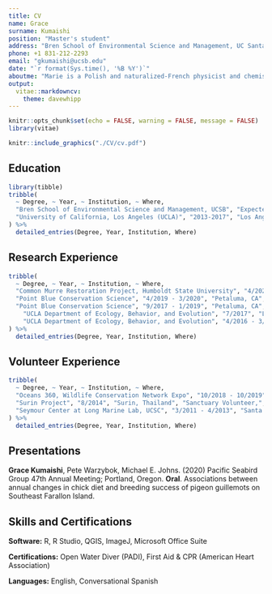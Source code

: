 ```yaml
---
title: CV
name: Grace
surname: Kumaishi
position: "Master's student"
address: "Bren School of Environmental Science and Management, UC Santa Barbara"
phone: +1 831-212-2293
email: "gkumaishi@ucsb.edu"
date: "`r format(Sys.time(), '%B %Y')`"
aboutme: "Marie is a Polish and naturalized-French physicist and chemist who conducts pioneering research on radioactivity."
output: 
  vitae::markdowncv:
    theme: davewhipp
---
```


```r
knitr::opts_chunk$set(echo = FALSE, warning = FALSE, message = FALSE)
library(vitae)
```

```r
knitr::include_graphics("./CV/cv.pdf")
```

## Education

```r
library(tibble)
tribble(
  ~ Degree, ~ Year, ~ Institution, ~ Where,
  "Bren School of Environmental Science and Management, UCSB", "Expected 2022", "Santa Barbara, CA", "Master of Environmental Science and Management,",
  "University of California, Los Angeles (UCLA)", "2013-2017", "Los Angeles, CA", "Bachelor of Science in Ecology, Behavior, and Evolution,"
) %>% 
  detailed_entries(Degree, Year, Institution, Where)
```

## Research Experience

```r
tribble(
  ~ Degree, ~ Year, ~ Institution, ~ Where,
  "Common Murre Restoration Project, Humboldt State University", "4/2020 - 8/2020", "Pacifica, CA", "Wildlife Technician,",
  "Point Blue Conservation Science", "4/2019 - 3/2020", "Petaluma, CA", "Farallon Program Research Intern,",
  "Point Blue Conservation Science", "9/2017 - 1/2019", "Petaluma, CA", "Marine Laboratory Research Assistant,",
    "UCLA Department of Ecology, Behavior, and Evolution", "7/2017", "Los Angeles, CA", "Laboratory Research Assistant,",
    "UCLA Department of Ecology, Behavior, and Evolution", "4/2016 - 3/2017", "Los Angeles, CA", "Undergraduate Research Assistant,"
) %>% 
  detailed_entries(Degree, Year, Institution, Where)
```

## Volunteer Experience

```r
tribble(
  ~ Degree, ~ Year, ~ Institution, ~ Where,
  "Oceans 360, Wildlife Conservation Network Expo", "10/2018 - 10/2019", "San Francisco, CA", "Interpreter,",
  "Surin Project", "8/2014", "Surin, Thailand", "Sanctuary Volunteer,",
  "Seymour Center at Long Marine Lab, UCSC", "3/2011 - 4/2013", "Santa Cruz, CA", "Exhibit Guide,"
) %>% 
  detailed_entries(Degree, Year, Institution, Where)
```

## Presentations

**Grace Kumaishi**, Pete Warzybok, Michael E. Johns. (2020) Pacific Seabird Group 47th Annual Meeting; Portland, Oregon. **Oral**. Associations between annual changes in chick diet and breeding success of pigeon guillemots on Southeast Farallon Island. 

## Skills and Certifications

**Software:** R, R Studio, QGIS, ImageJ, Microsoft Office Suite

**Certifications:** Open Water Diver (PADI), First Aid & CPR (American Heart Association)

**Languages:** English, Conversational Spanish
